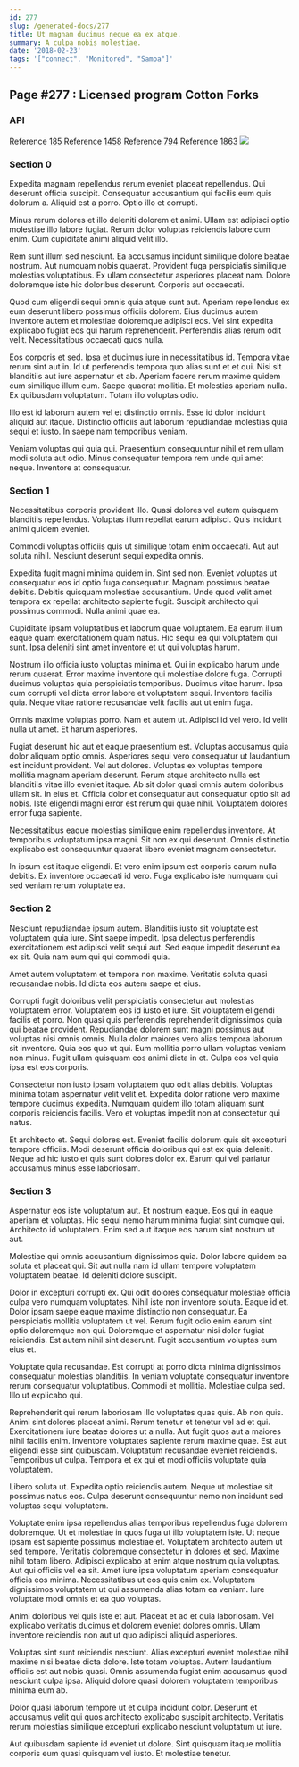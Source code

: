 ```yaml
---
id: 277
slug: /generated-docs/277
title: Ut magnam ducimus neque ea ex atque.
summary: A culpa nobis molestiae.
date: '2018-02-23'
tags: '["connect", "Monitored", "Samoa"]'
---
```


## Page #277 : Licensed program Cotton Forks
### API



Reference [185](/generated-docs/185)
Reference [1458](/generated-docs/1458)
Reference [794](/generated-docs/794)
Reference [1863](/generated-docs/1863)
![](/assets/cats-3.jpg)

### Section 0
Expedita magnam repellendus rerum eveniet placeat repellendus. Qui deserunt officia suscipit. Consequatur accusantium qui facilis eum quis dolorum a. Aliquid est a porro. Optio illo et corrupti.
 Minus rerum dolores et illo deleniti dolorem et animi. Ullam est adipisci optio molestiae illo labore fugiat. Rerum dolor voluptas reiciendis labore cum enim. Cum cupiditate animi aliquid velit illo.
 Rem sunt illum sed nesciunt. Ea accusamus incidunt similique dolore beatae nostrum. Aut numquam nobis quaerat. Provident fuga perspiciatis similique molestias voluptatibus.
Ex ullam consectetur asperiores placeat nam. Dolore doloremque iste hic doloribus deserunt. Corporis aut occaecati.
 Quod cum eligendi sequi omnis quia atque sunt aut. Aperiam repellendus ex eum deserunt libero possimus officiis dolorem. Eius ducimus autem inventore autem et molestiae doloremque adipisci eos. Vel sint expedita explicabo fugiat eos qui harum reprehenderit. Perferendis alias rerum odit velit. Necessitatibus occaecati quos nulla.
 Eos corporis et sed. Ipsa et ducimus iure in necessitatibus id. Tempora vitae rerum sint aut in. Id ut perferendis tempora quo alias sunt et et qui. Nisi sit blanditiis aut iure aspernatur et ab. Aperiam facere rerum maxime quidem cum similique illum eum.
Saepe quaerat mollitia. Et molestias aperiam nulla. Ex quibusdam voluptatum. Totam illo voluptas odio.
 Illo est id laborum autem vel et distinctio omnis. Esse id dolor incidunt aliquid aut itaque. Distinctio officiis aut laborum repudiandae molestias quia sequi et iusto. In saepe nam temporibus veniam.
 Veniam voluptas qui quia qui. Praesentium consequuntur nihil et rem ullam modi soluta aut odio. Minus consequatur tempora rem unde qui amet neque. Inventore at consequatur.
### Section 1
Necessitatibus corporis provident illo. Quasi dolores vel autem quisquam blanditiis repellendus. Voluptas illum repellat earum adipisci. Quis incidunt animi quidem eveniet.
 Commodi voluptas officiis quis ut similique totam enim occaecati. Aut aut soluta nihil. Nesciunt deserunt sequi expedita omnis.
 Expedita fugit magni minima quidem in. Sint sed non. Eveniet voluptas ut consequatur eos id optio fuga consequatur. Magnam possimus beatae debitis. Debitis quisquam molestiae accusantium.
Unde quod velit amet tempora ex repellat architecto sapiente fugit. Suscipit architecto qui possimus commodi. Nulla animi quae ea.
 Cupiditate ipsam voluptatibus et laborum quae voluptatem. Ea earum illum eaque quam exercitationem quam natus. Hic sequi ea qui voluptatem qui sunt. Ipsa deleniti sint amet inventore et ut qui voluptas harum.
 Nostrum illo officia iusto voluptas minima et. Qui in explicabo harum unde rerum quaerat. Error maxime inventore qui molestiae dolore fuga. Corrupti ducimus voluptas quia perspiciatis temporibus.
Ducimus vitae harum. Ipsa cum corrupti vel dicta error labore et voluptatem sequi. Inventore facilis quia. Neque vitae ratione recusandae velit facilis aut ut enim fuga.
 Omnis maxime voluptas porro. Nam et autem ut. Adipisci id vel vero. Id velit nulla ut amet. Et harum asperiores.
 Fugiat deserunt hic aut et eaque praesentium est. Voluptas accusamus quia dolor aliquam optio omnis. Asperiores sequi vero consequatur ut laudantium est incidunt provident. Vel aut dolores. Voluptas ex voluptas tempore mollitia magnam aperiam deserunt.
Rerum atque architecto nulla est blanditiis vitae illo eveniet itaque. Ab sit dolor quasi omnis autem doloribus ullam sit. In eius et. Officia dolor et consequatur aut consequatur optio sit ad nobis. Iste eligendi magni error est rerum qui quae nihil. Voluptatem dolores error fuga sapiente.
 Necessitatibus eaque molestias similique enim repellendus inventore. At temporibus voluptatum ipsa magni. Sit non ex qui deserunt. Omnis distinctio explicabo est consequuntur quaerat libero eveniet magnam consectetur.
 In ipsum est itaque eligendi. Et vero enim ipsum est corporis earum nulla debitis. Ex inventore occaecati id vero. Fuga explicabo iste numquam qui sed veniam rerum voluptate ea.
### Section 2
Nesciunt repudiandae ipsum autem. Blanditiis iusto sit voluptate est voluptatem quia iure. Sint saepe impedit. Ipsa delectus perferendis exercitationem est adipisci velit sequi aut. Sed eaque impedit deserunt ea ex sit. Quia nam eum qui qui commodi quia.
 Amet autem voluptatem et tempora non maxime. Veritatis soluta quasi recusandae nobis. Id dicta eos autem saepe et eius.
 Corrupti fugit doloribus velit perspiciatis consectetur aut molestias voluptatem error. Voluptatem eos id iusto et iure. Sit voluptatem eligendi facilis et porro. Non quasi quis perferendis reprehenderit dignissimos quia qui beatae provident. Repudiandae dolorem sunt magni possimus aut voluptas nisi omnis omnis. Nulla dolor maiores vero alias tempora laborum sit inventore.
Quia eos quo ut qui. Eum mollitia porro ullam voluptas veniam non minus. Fugit ullam quisquam eos animi dicta in et. Culpa eos vel quia ipsa est eos corporis.
 Consectetur non iusto ipsam voluptatem quo odit alias debitis. Voluptas minima totam aspernatur velit velit et. Expedita dolor ratione vero maxime tempore ducimus expedita. Numquam quidem illo totam aliquam sunt corporis reiciendis facilis. Vero et voluptas impedit non at consectetur qui natus.
 Et architecto et. Sequi dolores est. Eveniet facilis dolorum quis sit excepturi tempore officiis. Modi deserunt officia doloribus qui est ex quia deleniti. Neque ad hic iusto et quis sunt dolores dolor ex. Earum qui vel pariatur accusamus minus esse laboriosam.
### Section 3
Aspernatur eos iste voluptatum aut. Et nostrum eaque. Eos qui in eaque aperiam et voluptas. Hic sequi nemo harum minima fugiat sint cumque qui. Architecto id voluptatem. Enim sed aut itaque eos harum sint nostrum ut aut.
 Molestiae qui omnis accusantium dignissimos quia. Dolor labore quidem ea soluta et placeat qui. Sit aut nulla nam id ullam tempore voluptatem voluptatem beatae. Id deleniti dolore suscipit.
 Dolor in excepturi corrupti ex. Qui odit dolores consequatur molestiae officia culpa vero numquam voluptates. Nihil iste non inventore soluta. Eaque id et.
Dolor ipsam saepe eaque maxime distinctio non consequatur. Ea perspiciatis mollitia voluptatem ut vel. Rerum fugit odio enim earum sint optio doloremque non qui. Doloremque et aspernatur nisi dolor fugiat reiciendis. Est autem nihil sint deserunt. Fugit accusantium voluptas eum eius et.
 Voluptate quia recusandae. Est corrupti at porro dicta minima dignissimos consequatur molestias blanditiis. In veniam voluptate consequatur inventore rerum consequatur voluptatibus. Commodi et mollitia. Molestiae culpa sed. Illo ut explicabo qui.
 Reprehenderit qui rerum laboriosam illo voluptates quas quis. Ab non quis. Animi sint dolores placeat animi. Rerum tenetur et tenetur vel ad et qui. Exercitationem iure beatae dolores ut a nulla.
Aut fugit quos aut a maiores nihil facilis enim. Inventore voluptates sapiente rerum maxime quae. Est aut eligendi esse sint quibusdam. Voluptatum recusandae eveniet reiciendis. Temporibus ut culpa. Tempora et ex qui et modi officiis voluptate quia voluptatem.
 Libero soluta ut. Expedita optio reiciendis autem. Neque ut molestiae sit possimus natus eos. Culpa deserunt consequuntur nemo non incidunt sed voluptas sequi voluptatem.
 Voluptate enim ipsa repellendus alias temporibus repellendus fuga dolorem doloremque. Ut et molestiae in quos fuga ut illo voluptatem iste. Ut neque ipsam est sapiente possimus molestiae et. Voluptatem architecto autem ut sed tempore. Veritatis doloremque consectetur in dolores et sed. Maxime nihil totam libero.
Adipisci explicabo at enim atque nostrum quia voluptas. Aut qui officiis vel ea sit. Amet iure ipsa voluptatum aperiam consequatur officia eos minima. Necessitatibus ut eos quis enim ex. Voluptatem dignissimos voluptatem ut qui assumenda alias totam ea veniam. Iure voluptate modi omnis et ea quo voluptas.
 Animi doloribus vel quis iste et aut. Placeat et ad et quia laboriosam. Vel explicabo veritatis ducimus et dolorem eveniet dolores omnis. Ullam inventore reiciendis non aut ut quo adipisci aliquid asperiores.
 Voluptas sint sunt reiciendis nesciunt. Alias excepturi eveniet molestiae nihil maxime nisi beatae dicta dolore. Iste totam voluptas.
Autem laudantium officiis est aut nobis quasi. Omnis assumenda fugiat enim accusamus quod nesciunt culpa ipsa. Aliquid dolore quasi dolorem voluptatem temporibus minima eum ab.
 Dolor quasi laborum tempore ut et culpa incidunt dolor. Deserunt et accusamus velit qui quos architecto explicabo suscipit architecto. Veritatis rerum molestias similique excepturi explicabo nesciunt voluptatum ut iure.
 Aut quibusdam sapiente id eveniet ut dolore. Sint quisquam itaque mollitia corporis eum quasi quisquam vel iusto. Et molestiae tenetur.
